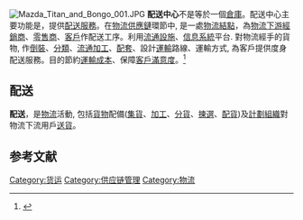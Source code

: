 [[File:Mazda_Titan_and_Bongo_001.JPG|right]]
'''配送中心'''不是等於一個[[倉庫|倉庫]]。配送中心主要功能是，提供[[配送服務|配送服務]]。在[[物流|物流]][[供應鏈|供應鏈]]環節中, 是一處[[物流結點|物流結點]]，為[[物流下游|物流下游]][[經銷商|經銷商]]、[[零售商|零售商]]、[[客戶|客戶]]作配送工序。利用[[流通設施|流通設施]]、[[信息系統|信息系統]]平台. 對物流經手的貨物, 作[[倒裝|倒裝]]、[[分類|分類]]、[[流通加工|流通加工]]、[[配套|配套]]、設計[[運輸|運輸]]路線、運輸方式, 為客戶提供度身配送服務。目的節約[[運輸成本|運輸成本]]、保障[[客戶滿意度|客戶滿意度]]。<ref>{{cite news|author1=章娜|author2=文人忠|title=【治国理政新实践·江西篇】江西智慧物流配送联盟昨成立-江西新闻网-中国江西网首页|url=http://jiangxi.jxnews.com.cn/system/2017/04/18/016022929.shtml|accessdate=2017-05-13|work=jiangxi.jxnews.com.cn|agency=中国江西网|issue=2017-04-18 07:14:00|publisher=中国江西网首页|date=2017-04-18|archive-date=2019-06-14|archive-url=https://web.archive.org/web/20190614065923/http://jiangxi.jxnews.com.cn/system/2017/04/18/016022929.shtml|dead-url=no}}</ref>

==配送==
'''配送'''，是[[物流|物流]]活動, 包括[[貨物|貨物]]配備([[集貨|集貨]]、[[加工|加工]]、[[分貨|分貨]]、[[揀選|揀選]]、[[配貨|配貨]])及[[計劃|計劃]][[组织_(社会学)|組織]]對物流下流用戶[[送貨|送貨]]。

==参考文献==
{{reflist}}

[[Category:货运|Category:货运]]
[[Category:供应链管理|Category:供应链管理]]
[[Category:物流|Category:物流]]

{{Econ-stub}}